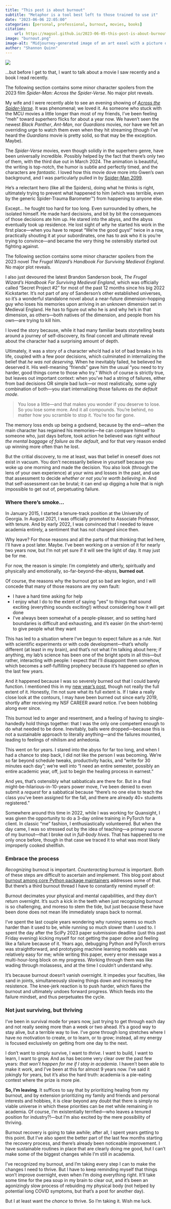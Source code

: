 ```yaml
---
title: "This post is about burnout"
subtitle: "Metaphor is a tool best left to those trained to use it"
date: "2023-06-06 22:05:00"
categories: [personal, professional, burnout, movies, books]
citation:
    url: https://magsol.github.io/2023-06-05-this-post-is-about-burnout
image: "burnout.png"
image-alt: "Midjourney-generated image of an art easel with a picture of a raging fire, anthropomorphized with a giant smile on its face. Meant to convey a ham-fisted 'this is fine' metaphor."
author: "Shannon Quinn"
---
```

![](burnout.png){.preview-image fig-alt="Midjourney-generated image of an art easel with a picture of a raging fire, anthropomorphized with a giant smile on its face. Meant to convey a ham-fisted 'this is fine' metaphor."}

...but before I get to that, I want to talk about a movie I saw recently and a book I read recently.

::: {.callout-caution}
The following section contains some minor character spoilers from the 2023 film _Spider-Man: Across the Spider-Verse_. No major plot reveals.
:::

My wife and I were recently able to see an evening showing of [_Across the Spider-Verse_](https://en.wikipedia.org/wiki/Spider-Man%3A_Across_the_Spider-Verse). It was phenomenal; we loved it. As someone who stuck with the MCU movies a little longer than most of my friends, I've been feeling "meh" toward superhero flicks for about a year now. We haven't seen the newest _Black Panther_, _Ant-Man_, nor _Guardians_ movies, nor have we felt an overriding urge to watch them even when they hit streaming (though I've heard the _Guardians_ movie is pretty solid, so that may be the exception. Maybe).

The _Spider-Verse_ movies, even though solidly in the superhero genre, have been universally incredible. Possibly helped by the fact that there's only two of them, with the third due out in March 2024. The animation is beautiful, the writing is top-notch, the humor is subtle and perfectly timed, and the characters are _fantastic_. I loved how this movie dove more into Gwen's own background, and I was particularly pulled in by [Spider-Man 2099](https://en.wikipedia.org/wiki/Spider-Man_2099).

He's a relectant hero (like all the Spiders), doing what he thinks is right, ultimately trying to prevent what happened to him (which was terrible, even by the generic Spider-Trauma Barometer™️) from happening to anyone else.

Except... he fought too hard for too long. Even surrounded by others, he isolated himself. He made hard decisions, and bit by bit the consequences of those decisions ate him up. He stared into the abyss, and the abyss eventually took up residence. He lost sight of _why_ he started his work in the first place---when you have to repeat "We're the good guys!" twice in a row, practically shouting it at your subordinates, one has to ask who it is you're trying to convince---and became the very thing he ostensibly started out fighting against.

::: {.callout-caution}
The following section contains some minor character spoilers from the 2023 novel _The Frugal Wizard’s Handbook For Surviving Medieval England_. No major plot reveals.
:::

I also just devoured the latest Brandon Sanderson book, _The Frugal Wizard’s Handbook For Surviving Medieval England_, which was officially called "Secret Project #2" for most of the past 12 months since his big 2022 Kickstarter. It's not part of any of Sanderson's other established universes, so it's a wonderful standalone novel about a near-future dimension-hopping guy who loses his memories upon arriving in an unknown dimension set in Medieval England. He has to figure out who he is and why he's in that dimension, as others---both natives of the dimension, and people from his own---are trying to kill him.

I loved the story because, while it had many familiar beats storytelling beats around a journey of self-discovery, its final conceit and ultimate reveal about the character had a surprising amount of depth.

Ultimately, it was a story of a character who'd had a lot of bad breaks in his life, coupled with a few poor decisions, which culminated in internalizing the belief that _he was not deserving_. When he inevitably failed, he believed he deserved it. His well-meaning "friends" gave him the usual "you need to try harder, good things come to those who try." Which of course is strictly true, but leaves out important context: when you've had a string of failures, either from bad decisions OR simple bad luck---or most realistically, some ugly combination of both---you start internalizing those failures _as the default mode_.

> You lose a little---and that makes you wonder if you deserve to lose. So you lose some more. And it all compounds. You're behind, no matter how you scramble to stop it. You're too far gone.

The memory loss ends up being a godsend, because by the end---when the main character has regained his memories---he can compare himself to someone who, just days before, took action he believed was right _without the mental baggage of failure as the default_, and for that very reason ended up winning more often than he lost.

But the critial discovery, to me at least, was that belief in oneself does not exist in vacuum. You don't necessarily believe in yourself because you woke up one morning and made the decision. You also look (through the lens of your own experience) at your wins and losses in the past, and use that assessment to decide _whether or not you're worth believing in_. And that self-assessment can be brutal; it can end up digging a hole that is nigh impossible to get out of, perpetuating failure.

### Where there's smoke...

In January 2015, I started a tenure-track position at the University of Georgia. In August 2021, I was officially promoted to Associate Professor, with tenure. And by early 2022, I was convinced that I needed to leave academia entirely, a sentiment that has not changed since then.

Why leave? For those reasons and all the parts of that thinking that led here, I'll have a post later. Maybe. I've been working on a version of it for nearly two years now, but I'm not yet sure if it will see the light of day. It may just be for me.

For now, the reason is simple: I'm completely and utterly, spiritually and physically and emotionally, so-far-beyond-the-abyss, **burned out**.

Of course, the reasons why the burnout got so bad are legion, and I will concede that many of those reasons are my own fault:

 - I have a hard time asking for help
 - I enjoy what I do to the extent of saying "yes" to things that sound exciting (everything sounds exciting!) without considering how it will get done
 - I've always been somewhat of a people-pleaser, and so setting hard boundaries is difficult and exhausting, and it's easier (in the short-term) to give people what they want

This has led to a situation where I've begun to expect failure as a rule. Not with scientific experiments or with code development---that's wholly different (at least in my brain), and that's not what I'm talking about here; if anything, my lab's science has been one of the bright spots in all this---but rather, interacting with people: I expect that I'll disappoint them somehow, which becomes a self-fulfilling prophecy because it's happened _so often_ in the last few years.

And it happened because I was so severely burned out that I could barely function. I mentioned this in my [new year's post](../2023-01-14-year-that-almost-was/index.qmd), though not really the full extent of it. Honestly, I'm not sure what its full extent is. If I take a really close look at the contours, I may have been burned out since early 2019, shortly after receiving my NSF CAREER award notice. I've been hobbling along ever since.

This burnout led to anger and resentment, and a feeling of having to single-handedly hold things together: that I was the only one competent enough to do what needed to be done. Inevitably, balls were dropped---because this is not a sustainable approach to literally anything---and the failures mounted, leading to feelings of nihilism and anhedonia.

This went on for years. I stared into the abyss for far too long, and when I had a chance to step back, I did not like the person I was becoming. We're so far beyond schedule tweaks, productivity hacks, and "write for 30 minutes each day"; we're well into "I need an entire semester, possibly an entire academic year, off, just to begin the healing process in earnest."

And yes, that's ostensibly what sabbaticals are there for. But in a final might-be-hilarious-in-10-years power move, I've been denied to even submit a _request_ for a sabbatical because "there's no one else to teach the class you've been assigned for the fall, and there are already 40+ students registered."

Somewhere around this time in 2022, while I was working for Quansight, I was given the opportunity to do a 3-day online training in PyTorch for a client. In classic "me" fashion, I enthusiastically volunteered. But when the day came, I was so stressed out by the idea of teaching---a primary source of my burnout---that I broke out in _full-body hives_. That has happened to me only once before, though in that case we traced it to what was most likely improperly cooked shellfish.

### Embrace the process

_Recognizing_ burnout is important. _Counteracting_ burnout is important. Both of these steps are difficult to ascertain and implement. This blog post about [burnout among core Python package maintainers](https://pyfound.blogspot.com/2023/05/the-python-language-summit-2023-burnout.html) addresses some of that. But there's a third burnout thread I have to constantly remind myself of:

Burnout decimates your physical and mental capabilities, and they don't return overnight. It's such a kick in the teeth when just recognizing burnout is so challenging, and moreso to stem the tide, but just because these have been done does not mean life immediately snaps back to normal.

I've spent the last couple years wondering why running seems so much harder than it used to be, while running so much slower than I used to. I spent the day after the SciPy 2023 paper submission deadline (just this past Friday evening) kicking myself for not getting the paper done and feeling like a failure because of it. Years ago, debugging Python and PyTorch errors was straightforward, and prototyping machine learning models was relatively easy for me; while writing this paper, every error message was a multi-hour-long block on my progress. Working through them was like wading through molassess, and at the time I couldn't understand why.

It's because burnout doesn't vanish overnight. It impedes your faculties, like sand in joints, simultaneously slowing things down and increasing the resistence. The knee-jerk reaction is to push harder, which flares the burnout and ultimately undoes forward progress. Which feeds into the failure mindset, and thus perpetuates the cycle.

### Not just surviving, but thriving

I've been in survival mode for years now, just trying to get through each day and not really seeing more than a week or two ahead. It's a good way to stay alive, but a terrible way to live. I've gone through long stretches where I have no motivation to create, or to learn, or to grow; instead, all my energy is focused exclusively on getting from one day to the next.

I don't want to simply survive, I want to _thrive_. I want to build, I want to learn, I want to grow. And as has become very clear over the past few years: _that won't happen for me if I stay in academia_. I haven't been able to make it work, and I've been at this for almost 9 years now. I've said it jokingly for years, but it's also the hard truth: academia is a pie-eating contest where the prize is more pie.

**So, I'm leaving**. It suffices to say that by prioritizing healing from my burnout, and by extension prioritizing my family and friends and personal interests and hobbies, it is clear beyond any doubt that there is simply no viable universe in which these priorities can be met while remaining in academia. Of course, I'm existentially terrified---who leaves a tenured position for industry?!---but I'm also excited by the mere possibility of thriving.

Burnout recovery is going to take awhile; after all, I spent years getting to this point. But I've also spent the better part of the last few months starting the recovery process, and there's already been noticeable improvement. I have sustainable routines in place that are clearly doing me good, but I can't make some of the biggest changes while I'm still in academia.

I've recognized my burnout, and I'm taking every step I can to make the changes I need to thrive. But I have to keep reminding myself that things won't improve overnight, even when I'm doing everything right. It'll take some time for the pea soup in my brain to clear out, and it's been an agonizingly slow process of rebuiding my physical body (not helped by potential long COVID symptoms, but that's a post for another day).

But I at least want the _chance_ to thrive. So I'm taking it. Wish me luck.